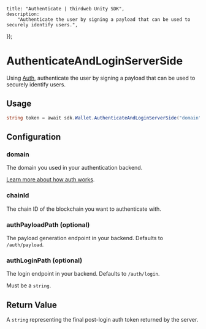 
	title: "Authenticate | thirdweb Unity SDK",
	description:
		"Authenticate the user by signing a payload that can be used to securely identify users.",
});

# AuthenticateAndLoginServerSide

Using [Auth](/auth), authenticate the user by signing a payload that can be used to securely identify users.

## Usage

```csharp
string token = await sdk.Wallet.AuthenticateAndLoginServerSide("domain", 1);
```

## Configuration

### domain

The domain you used in your authentication backend.

[Learn more about how auth works](/auth/how-auth-works/sign-in-with-wallet).

### chainId

The chain ID of the blockchain you want to authenticate with.

### authPayloadPath (optional)

The payload generation endpoint in your backend. Defaults to `/auth/payload`.

### authLoginPath (optional)

The login endpoint in your backend. Defaults to `/auth/login`.

Must be a `string`.

## Return Value

A `string` representing the final post-login auth token returned by the server.
